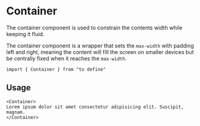 
<Meta title="COMPONENTS/Layout/Container" />

# Container

The container component is used to constrain the contents width while keeping it fluid.

The container component is a wrapper that sets the `max-width` with padding left and right, meaning the content will fill the screen on smaller devices but be centrally fixed when it reaches the `max-width`.

```
import { Container } from "to define"
```

## Usage

```
<Container>
Lorem ipsum dolor sit amet consectetur adipisicing elit. Suscipit, magnam.
</Container>
```
